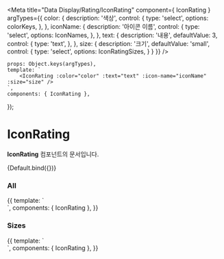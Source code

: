
<Meta
	title="Data Display/Rating/IconRating"
	component={ IconRating }
	argTypes={{
		color: {
			description: '색상',
			control: {
				type: 'select',
				options: colorKeys,
			},
		},
		iconName: {
			description: '아이콘 이름',
			control: {
                type: 'select',
                options: IconNames,
			},
		},
		text: {
			description: '내용',
            defaultValue: 3,
			control: {
				type: 'text',
			},
		},
		size: {
			description: '크기',
			defaultValue: 'small',
			control: {
				type: 'select',
				options: IconRatingSizes,
			}
		}
	}}
/>

	props: Object.keys(argTypes),
    template: `
        <IconRating :color="color" :text="text" :icon-name="iconName" :size="size" />
    `,
    components: { IconRating },
});

# IconRating

**IconRating** 컴포넌트의 문서입니다.

<Story name="Default" height="100px">
 {Default.bind({})}
</Story>

<ArgsTable story="Default" />

### All
<Canvas>
    <Story name="All" height="100px">
        {{
            template: `
            <div style="display: flex; flex-direction: column">
                <IconRating color="primary" text="6"/>
                <IconRating color="accent" icon-name="IconLikeSmallLine" text="6"/>
            </div>
    `,
            components: { IconRating },
        }}
    </Story>
</Canvas>

### Sizes
<Canvas>
	<Story name="Sizes" height="100px">
		{{
			template: `
            <div style="display: flex; flex-direction: column">
                <IconRating color="primary" icon-name="IconCommentSmallLine" text="6" size="small" />
                <IconRating color="primary" icon-name="IconCommentMediumLine" text="6" size="large" />
            </div>
    `,
			components: { IconRating },
		}}
	</Story>
</Canvas>
